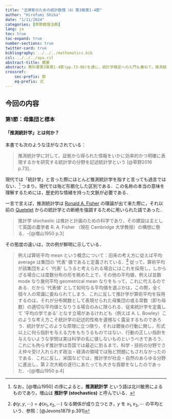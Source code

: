 ```yaml
---
title: "法律家のための統計数理（4）第3章第1-4節"
author: "Hirofumi Shiba"
date: "1/11/2024"
categories: [草野数理法務]
lang: ja
toc: true
toc-expand: true
number-sections: true
twitter-card: true
bibliography: ../../../mathematics.bib
csl: ../../../apa.csl
abstract-title: 概要
abstract: 教科書第3章第1-4節(pp.73-96)を通じ，統計学検定への入門も兼ねて，推測統計学の基礎を学ぶ．
crossref:
    sec-prefix: 節
    eq-prefix: 式
---
```


## 今回の内容

### 第1節：母集団と標本

#### 「推測統計学」とは何か？

本書でも次のような注がなされている：

> 推測統計学に対して，証拠から得られた情報をいかに効率的かつ明確に表現するかを研究する統計学の分野を記述統計学という [@草野2016 p.73]．

現代では「統計学」と言った際にほとんど推測統計学を指すと言っても過言ではない．^[なお，[@増山1950] の序によると，**推測統計学** という語は北川敏男によるものであり，増山は **推計学 (stochastics)** と呼んでいる．] つまり，現代では殆ど形骸化した区別である．この名称の本当の意味を理解するためには，歴史的な情緒を持った文脈が必要である．

一言で言えば，推測統計学は [Ronald A. Fisher](https://ja.wikipedia.org/wiki/%E3%83%AD%E3%83%8A%E3%83%AB%E3%83%89%E3%83%BB%E3%83%95%E3%82%A3%E3%83%83%E3%82%B7%E3%83%A3%E3%83%BC) の理論が出て来た際に，それ以前の [Quetelet](https://ja.wikipedia.org/wiki/%E3%82%A2%E3%83%89%E3%83%AB%E3%83%95%E3%83%BB%E3%82%B1%E3%83%88%E3%83%AC%E3%83%BC) からの統計学との断絶を強調するために用いられた語であった．

> 推計学 stochastic は推計と計画のための科学であり，その建設は主として英国の農学者 R. A. Fisher （現在 Cambridge 大学教授）の構想に懸る．--[@増山1950 p.3]

その態度の違いは，次の例が鮮明に示している．

> 例えば算術平均 mean という概念について：旧来の考え方に従えば平均 average は集団の ‘代表’ 値であると定義されている．^[$\phi(y,y,\cdots)=\phi(x_1,x_2,\cdots)$ なる関係が成り立つとき，$y$ を $x_1,x_2,\cdots$ の平均という．参照：[@Jevons1879 p.391]] 従って，算術平均が該集団をよく ‘代表’ しうると考えられる場合にはこれを採用し，しからざる場合には度数分布の形を眺めた上で，その他の平均値，例えば並数 mode なり幾何平均 geometrical mean なりをもって，これに代えるのである．だから ‘代表値’ として如何なる平均値を選ぶかは，この際，全く個々人の常識に委ねられてしまう．これに反して推計学が算術平均を採用するのは，それが分布関数として表現せられた母集団の或る常数（即ち母数）の適切な平均値となりうる場合のみに限られる．従来統計学を定義して ‘平均の学である’ となす立場があるけれども（例えば A. L. Bowley）このような考え方こそ統計学の記述的性格を遺憾なく露呈するものであろう．統計学がこのような原理に立つ限り，それは爾後の行動に関し，形式以上に何ら指針を与える力をもちうるものではない．行動の正しい指針を与えないような学問は実は科学の名に値しないものというべきであろう．これにも拘らず推計学は吾国では最近に到るまで，科学・技術の分野でさえ仲々受け入れられず政治・経済の領域では殆ど問題にもされなかったのである．これに反し，米国などでは，推計学が社会・自然のあらゆる分野に進出し，第２次大戦の遂行にあたっても大きな貢献をなしたのであった．--[@増山1950 p.4]

